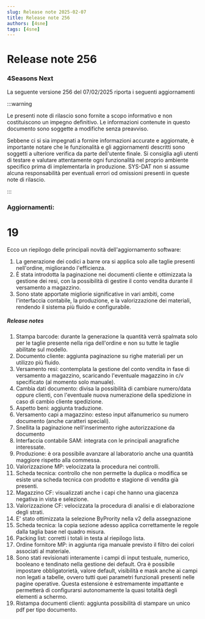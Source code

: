 ```yaml
---
slug: Release note 2025-02-07
title: Release note 256
authors: [4sne]
tags: [4sne]
---
```


# Release note 256

### 4Seasons Next

La seguente versione 256 del 07/02/2025 riporta i seguenti aggiornamenti

:::warning

Le presenti note di rilascio sono fornite a scopo informativo e non costituiscono un impegno definitivo. Le informazioni contenute in questo documento sono soggette a modifiche senza preavviso.

Sebbene ci si sia impegnati a fornire informazioni accurate e aggiornate, è importante notare che le funzionalità e gli aggiornamenti descritti sono soggetti a ulteriore verifica da parte dell'utente finale.  Si consiglia agli utenti di testare e valutare attentamente ogni funzionalità nel proprio ambiente specifico prima di implementarla in produzione.
SYS-DAT non si assume alcuna responsabilità per eventuali errori od omissioni presenti in queste note di rilascio.

:::


<!-- truncate -->

### Aggiornamenti:        

#  19

Ecco un riepilogo delle principali novità dell'aggiornamento software:


1. La generazione dei codici a barre ora si applica solo alle taglie presenti nell'ordine, migliorando l'efficienza. 
2. È stata introdotta la paginazione nei documenti cliente e ottimizzata la gestione dei resi, con la possibilità di gestire il conto vendita durante il versamento a magazzino. 
3. Sono state apportate migliorie significative in vari ambiti, come l'interfaccia contabile, la produzione, e la valorizzazione dei materiali, rendendo il sistema più fluido e configurabile.


##### Release notes


1. Stampa barcode: durante la generazione la quantità verrà spalmata solo per le taglie presente nella riga dell'ordine e non su tutte le taglie abilitate sul modello. 
1. Documento cliente: aggiunta paginazione su righe materiali per un utilizzo più fluido. 
1. Versamento resi: contemplata la gestione del conto vendita in fase di versamento a magazzino, scaricando l'eventuale magazzino in c/v specificato (al momento solo manuale). 
1. Cambia dati documento: divisa la possibilità di cambiare numero/data oppure clienti, con l'eventuale nuova numerazione della spedizione in caso di cambio cliente spedizione. 
1. Aspetto beni: aggiunta traduzione. 
1. Versamento capi a magazzino:&nbsp;esteso input alfanumerico su numero documento (anche caratteri speciali). 
1. Snellita la paginazione nell'inserimento righe autorizzazione&nbsp;da documento 
1. Interfaccia contabile SAM: integrata con le principali anagrafiche interessate. 
1. Produzione: è ora possibile avanzare al laboratorio anche una quantità maggiore rispetto alla commessa. 
1. Valorizzazione MP: velocizzata la procedura nei controlli. 
1. Scheda tecnica: controllo che non permette la duplica o modifica se esiste una scheda tecnica con prodotto e stagione di vendita già presenti.  
1. Magazzino CF: visualizzati anche i capi che hanno una giacenza negativa in&nbsp;vista e selezione. 
1. Valorizzazione CF: velocizzata la procedura di analisi e di elaborazione degli strati. 
1. E' stato ottimizzata la selezione ByPrority nella v2 della assegnazione 
1. Scheda tecnica: la copia sezione adesso applica correttamente le regole dalla taglia base nel quadro misura. 
1. Packing list: corretti i totali in testa al riepilogo lista. 
1. Ordine fornitore MP: in aggiunta riga manuale previsto il filtro dei colori associati al materiale. 
1. Sono stati revisionati interamente i campi di input testuale, numerico, booleano e tendinato nella gestione dei default. Ora è possibile impostare obbligatorietà, valore default, visibilità e mask anche ai campi non legati a tabelle, ovvero tutti quei parametri funzionali presenti nelle pagine operative. Questa estensione è estremamente impattante e permetterà di configurarsi autonomamente la quasi totalità degli elementi a schermo. 
1. Ristampa documenti clienti: aggiunta possibilità di stampare un unico pdf per tipo documento. 
